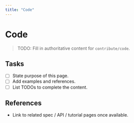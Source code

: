 ```yaml
---
title: "Code"
---
```


# Code

> TODO: Fill in authoritative content for `contribute/code`.

## Tasks
- [ ] State purpose of this page.
- [ ] Add examples and references.
- [ ] List TODOs to complete the content.

## References
- Link to related spec / API / tutorial pages once available.
